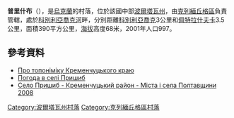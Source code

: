 {{coord|49|3|9|N|33|43|51|E|scale:100000_region:UA|display=title}}

'''普里什布'''（{{lang-uk|Пришиб}}），是[[烏克蘭|烏克蘭]]的村落，位於該國中部[[波爾塔瓦州|波爾塔瓦州]]，由[[克列緬丘格區|克列緬丘格區]]負責管轄，處於[[科別利亞喬克河|科別利亞喬克河]]畔，分別距離[[科別利亞喬克|科別利亞喬克]]3公里和[[佩特拉什夫卡_(克列緬丘格區)|佩特拉什夫卡]]3.5公里，面積390平方公里，[[海拔|海拔]]高度68米，2001年人口997。

==參考資料==
*[http://okrain.net.ua/article/read/pro_toponimiky_kremenchugskogo_krayu-2.html Про топоніміку Кременчуцького краю]{{Dead link|date=2019年4月 |bot=InternetArchiveBot |fix-attempted=yes }}
* [http://weather.in.ua/ua/poltavskaja/21666 Погода в селі Пришиб] {{Wayback|url=http://weather.in.ua/ua/poltavskaja/21666 |date=20111219202618 }}
* [https://web.archive.org/web/20110529084411/http://who-is-who.com.ua/bookmaket/mistapolt2008/4/7.html Село Пришиб - Кременчуцький район - Міста і села Полтавщини 2008]

{{DEFAULTSORT:Пришиб}}
[[Category:波爾塔瓦州村落|Category:波爾塔瓦州村落]]
[[Category:克列緬丘格區村落|Category:克列緬丘格區村落]]


{{Poltava-geo-stub}}